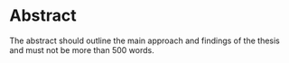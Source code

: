 # Abstract {-}

The abstract should outline the main approach and findings of the thesis and must not be more than 500 words.

\clearpage\pagenumbering{arabic}\setcounter{page}{0}
